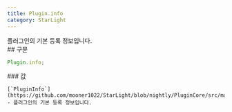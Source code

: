 ```yaml
---
title: Plugin.info
category: StarLight
---
```


<Section>
  플러그인의 기본 등록 정보입니다.
</Section>
<Section>
  ## 구문

  ~~~js
  Plugin.info;
  ~~~

  <Section>
    ### 값

    [`PluginInfo`](https://github.com/mooner1022/StarLight/blob/nightly/PluginCore/src/main/java/dev/mooner/starlight/plugincore/plugin/PluginInfo.kt#L2)
    - 플러그인의 기본 등록 정보입니다.
  </Section>
</Section>